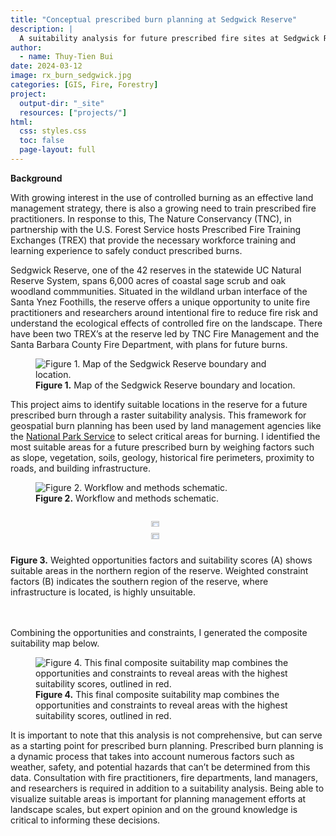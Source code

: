 ```yaml
---
title: "Conceptual prescribed burn planning at Sedgwick Reserve"
description: |
  A suitability analysis for future prescribed fire sites at Sedgwick Reserve
author:
  - name: Thuy-Tien Bui
date: 2024-03-12
image: rx_burn_sedgwick.jpg
categories: [GIS, Fire, Forestry]
project:
  output-dir: "_site"
  resources: ["projects/"]
html:
  css: styles.css
  toc: false
  page-layout: full
---
```


**Background**

With growing interest in the use of controlled burning as an effective land management strategy, there is also a growing need to train prescribed fire practitioners. In response to this, The Nature Conservancy (TNC), in partnership with the U.S. Forest Service hosts Prescribed Fire Training Exchanges (TREX) that provide the necessary workforce training and learning experience to safely conduct prescribed burns.

Sedgwick Reserve, one of the 42 reserves in the statewide UC Natural Reserve System, spans 6,000 acres of coastal sage scrub and oak woodland commmunities. Situated in the wildland urban interface of the Santa Ynez Foothills, the reserve offers a unique opportunity to unite fire practitioners and researchers around intentional fire to reduce fire risk and understand the ecological effects of controlled fire on the landscape. There have been two TREX's at the reserve led by TNC Fire Management and the Santa Barbara County Fire Department, with plans for future burns.

![**Figure 1.** Map of the Sedgwick Reserve boundary and location.](ca_sedgwick_map.png)

This project aims to identify suitable locations in the reserve for a future prescribed burn through a raster suitability analysis. This framework for geospatial burn planning has been used by land management agencies like the [National Park Service](https://www.nps.gov/seki/learn/nature/fic_frid97.htm) to select critical areas for burning. I identified the most suitable areas for a future prescribed burn by weighing factors such as slope, vegetation, soils, geology, historical fire perimeters, proximity to roads, and building infrastructure.

![**Figure 2.** Workflow and methods schematic.](Conceptual_Map.png)

::: {style="display: flex; justify-content: center;"}
<img src="opp_map.png" width="49%" style="margin-right: 10px;"/> <img src="cons_map.png" width="49%"/>
:::

<figcaption>**Figure 3.** Weighted opportunities factors and suitability scores (A) shows suitable areas in the northern region of the reserve. Weighted constraint factors (B) indicates the southern region of the reserve, where infrastructure is located, is highly unsuitable.</figcaption>

<br><br> Combining the opportunities and constraints, I generated the composite suitability map below.

![**Figure 4.** This final composite suitability map combines the opportunities and constraints to reveal areas with the highest suitability scores, outlined in red.](composite_map.png)

It is important to note that this analysis is not comprehensive, but can serve as a starting point for prescribed burn planning. Prescribed burn planning is a dynamic process that takes into account numerous factors such as weather, safety, and potential hazards that can't be determined from this data. Consultation with fire practitioners, fire departments, land managers, and researchers is required in addition to a suitability analysis. Being able to visualize suitable areas is important for planning management efforts at landscape scales, but expert opinion and on the ground knowledge is critical to informing these decisions.
